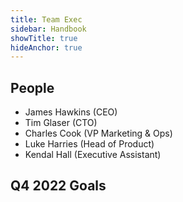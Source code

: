 ```yaml
---
title: Team Exec
sidebar: Handbook
showTitle: true
hideAnchor: true
---
```


## People

- James Hawkins (CEO)
- Tim Glaser (CTO)
- Charles Cook (VP Marketing & Ops)
- Luke Harries (Head of Product)
- Kendal Hall (Executive Assistant)

<Mission />

## Q4 2022 Goals

<Objectives />
